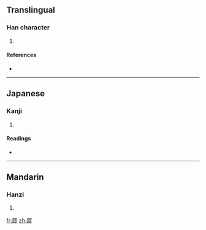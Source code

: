 ==Translingual==

===Han character===
{{Han char|rn=77|rad=止|as=09|sn=13|four=|canj=尸戈卜一一 (SIYMM)}}

# {{defn|Han|sort=止09}}

====References====
* {{Han ref|kx=0576.430|dkj=16324|dj=0967.150|hdz=21444.110|uh=6B70|ud=27504}}

----

==Japanese==

===Kanji===
{{ja-kanji|grade=|rs=止09}}

# {{defn|Japanese|sort=止09}}

====Readings====
* {{ja-readings|on=[[しゅう]] (shū), [[そう]] (sō)|kun=[[しぶる]] (shiburu), [[しぶい]] (shibui)}}

----

==Mandarin==

===Hanzi===
{{cmn-hanzi|pin=[[sè]] ([[se4]])|wg=se<sup>4</sup>}}

# {{defn|Mandarin|sort=止09}}

[[fr:歰]]
[[zh:歰]]